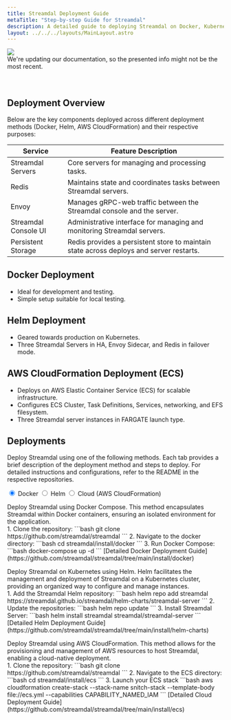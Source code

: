 ```yaml
---
title: Streamdal Deployment Guide
metaTitle: "Step-by-step Guide for Streamdal"
description: A detailed guide to deploying Streamdal on Docker, Kubernetes (Helm), and AWS (Cloud Formation).
layout: ../../../layouts/MainLayout.astro
---
```



<div class="addl-wrapper">
<div class="addl">
<img src={information} class="uimage" />
<div class="addlcontent">
We're updating our documentation, so the presented info might not be the
most recent.
</div>
</div>
</div>
<br />
<br />

## Deployment Overview

Below are the key components deployed across different deployment methods (Docker, Helm, AWS CloudFormation) and their respective purposes:

| Service             | Feature Description                                                       |
|---------------------|--------------------------------------------------------------------------|
| Streamdal Servers   | Core servers for managing and processing tasks.                         |
| Redis               | Maintains state and coordinates tasks between Streamdal servers.        |
| Envoy               | Manages gRPC-web traffic between the Streamdal console and the server.  |
| Streamdal Console UI| Administrative interface for managing and monitoring Streamdal servers.|
| Persistent Storage  | Redis provides a persistent store to maintain state across deploys and server restarts. |




## Docker Deployment
- Ideal for development and testing.
- Simple setup suitable for local testing.

## Helm Deployment
- Geared towards production on Kubernetes.
- Three Streamdal Servers in HA, Envoy Sidecar, and Redis in failover mode.

## AWS CloudFormation Deployment (ECS)
- Deploys on AWS Elastic Container Service (ECS) for scalable infrastructure.
- Configures ECS Cluster, Task Definitions, Services, networking, and EFS filesystem.
- Three Streamdal server instances in FARGATE launch type.

## Deployments

Deploy Streamdal using one of the following methods. Each tab provides a brief description of the deployment method and steps to deploy. For detailed instructions and configurations, refer to the README in the respective repositories.

<div class="pc-tabx w-full max-w-2xl m-0">
  <input checked id="tab1" type="radio" name="pct" class="hidden peer/tab1" />
  <label
    for="tab1"
    class="font-medium text-sm leading-7 float-left py-4 px-6 border-b-2 border-purple-divider mb--4 text-white peer-checked/tab1:border-b-4 peer-checked/tab1:border-purple-bright peer-checked/tab1:font-bold"
  >
    Docker
  </label>
  <input id="tab2" type="radio" name="pct" class="hidden peer/tab2" />
  <label
    for="tab2"
    class="font-medium text-sm leading-7 float-left py-4 px-6 border-b-2 border-purple-divider mb--4 text-white peer-checked/tab2:border-b-4 peer-checked/tab2:border-purple-bright peer-checked/tab2:font-bold"
  >
    Helm
  </label>
  <input id="tab3" type="radio" name="pct" class="hidden peer/tab3" />
  <label
    for="tab3"
    class="font-medium text-sm leading-7 float-left py-4 px-6 border-b-2 border-purple-divider mb--4 text-white peer-checked/tab3:border-b-4 peer-checked/tab3:border-purple-bright peer-checked/tab3:font-bold"
  >
    Cloud (AWS CloudFormation)
  </label>
  <div class="hidden peer-checked/tab1:block clear-both p-5 w-full">
    <p>
      Deploy Streamdal using Docker Compose. This method encapsulates Streamdal within Docker containers, ensuring an isolated environment for the application.
      <br/>
      1. Clone the repository: 
         ```bash
         git clone https://github.com/streamdal/streamdal
         ```
      2. Navigate to the docker directory:
         ```bash
         cd streamdal/install/docker
         ```
      3. Run Docker Compose:
         ```bash
         docker-compose up -d
         ```
      [Detailed Docker Deployment Guide](https://github.com/streamdal/streamdal/tree/main/install/docker)
    </p>
  </div>
  <div class="hidden peer-checked/tab2:block clear-both p-5 w-full">
    <p>
      Deploy Streamdal on Kubernetes using Helm. Helm facilitates the management and deployment of Streamdal on a Kubernetes cluster, providing an organized way to configure and manage instances.
      <br/>
      1. Add the Streamdal Helm repository:
         ```bash
         helm repo add streamdal https://streamdal.github.io/streamdal/helm-charts/streamdal-server
         ```
      2. Update the repositories:
         ```bash
         helm repo update
         ```
      3. Install Streamdal Server:
         ```bash
         helm install streamdal streamdal/streamdal-server
         ```
      [Detailed Helm Deployment Guide](https://github.com/streamdal/streamdal/tree/main/install/helm-charts)
    </p>
  </div>
  <div class="hidden peer-checked/tab3:block clear-both p-5 w-full">
    <p>
      Deploy Streamdal using AWS CloudFormation. This method allows for the provisioning and management of AWS resources to host Streamdal, enabling a cloud-native deployment.
      <br/>
      1. Clone the repository: 
         ```bash
         git clone https://github.com/streamdal/streamdal
         ```
      2. Navigate to the ECS directory:
         ```bash
         cd streamdal/install/ecs
         ```
      3. Launch your ECS stack
         ```bash
         aws cloudformation create-stack --stack-name snitch-stack --template-body file://ecs.yml --capabilities CAPABILITY_NAMED_IAM
         ```
      [Detailed Cloud Deployment Guide](https://github.com/streamdal/streamdal/tree/main/install/ecs)
    </p>
  </div>
</div>
